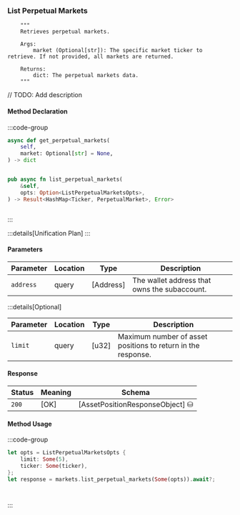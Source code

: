 ### List Perpetual Markets

        """
        Retrieves perpetual markets.

        Args:
            market (Optional[str]): The specific market ticker to retrieve. If not provided, all markets are returned.

        Returns:
            dict: The perpetual markets data.
        """

// TODO: Add description

#### Method Declaration

:::code-group

```python [Python]
async def get_perpetual_markets(
    self,
    market: Optional[str] = None,
) -> dict

```

```typescript [TypeScript]

```

```rust [Rust]
pub async fn list_perpetual_markets(
    &self,
    opts: Option<ListPerpetualMarketsOpts>,
) -> Result<HashMap<Ticker, PerpetualMarket>, Error>
```

```url [API]
```

:::

:::details[Unification Plan]
:::

#### Parameters

| Parameter           | Location | Type               | Description                                                           |
| ------------------- | -------- | ------------------ | --------------------------------------------------------------------- |
| `address`           | query    | [Address]          | The wallet address that owns the subaccount.                          |

:::details[Optional]

| Parameter                     | Location | Type                      | Description                                                  |
| ----------------------------- | -------- | ------------------------- | ------------------------------------------------------------ |
| `limit`                       | query    | [u32]                     | Maximum number of asset positions to return in the response. |

#### Response

| Status | Meaning     | Schema                          |
| ------ | ----------- | ------------------------------- |
| `200`  | [OK]        | [AssetPositionResponseObject] ⛁ |

#### Method Usage

:::code-group

```rust [Rust]
let opts = ListPerpetualMarketsOpts {
    limit: Some(5),
    ticker: Some(ticker),
};
let response = markets.list_perpetual_markets(Some(opts)).await?;
```

```python [Python]

```

```typescript [TypeScript]

```

:::
